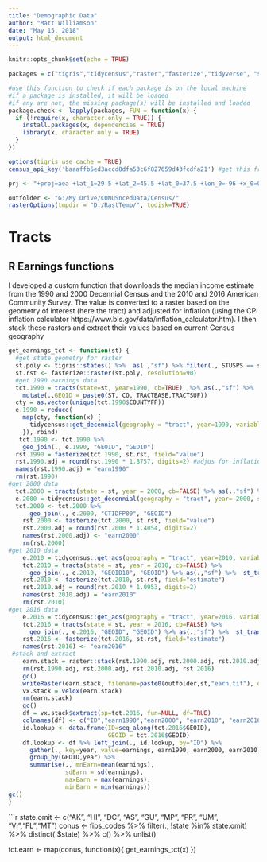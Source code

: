 ```yaml
---
title: "Demographic Data"
author: "Matt Williamson"
date: "May 15, 2018"
output: html_document
---
```


```r
knitr::opts_chunk$set(echo = TRUE)
```

```r
packages = c("tigris","tidycensus","raster","fasterize","tidyverse", "sf", "velox")

#use this function to check if each package is on the local machine
#if a package is installed, it will be loaded
#if any are not, the missing package(s) will be installed and loaded
package.check <- lapply(packages, FUN = function(x) {
  if (!require(x, character.only = TRUE)) {
    install.packages(x, dependencies = TRUE)
    library(x, character.only = TRUE)
  }
})

options(tigris_use_cache = TRUE)
census_api_key('baaaffb5ed3accd8dfa53c6f827659d43fcdfa21') #get this from the census api webpage see help(census_api_key) for details

prj <- "+proj=aea +lat_1=29.5 +lat_2=45.5 +lat_0=37.5 +lon_0=-96 +x_0=0 +y_0=0 +ellps=GRS80 +towgs84=0,0,0,0,0,0,0 +units=m +no_defs"

outfolder <- "G:/My Drive/CONUSncedData/Census/"
rasterOptions(tmpdir = "D:/RastTemp/", todisk=TRUE)
```


# Tracts
## R Earnings functions
I developed a custom function that downloads the median income estimate from the 1990 and 2000 Decennial Census and the 2010 and 2016 American Community Survey. The value is converted to a raster based on the geometry of interest (here the tract) and adjusted for inflation (using the CPI inflation calculator https://www.bls.gov/data/inflation_calculator.htm). I then stack these rasters and extract their values based on current Census geography

```r
get_earnings_tct <- function(st) {
  #get state geometry for raster
  st.poly <- tigris::states() %>%  as(.,"sf") %>% filter(., STUSPS == st)  %>% st_transform(., crs= prj ) 
  st.rst <- fasterize::raster(st.poly, resolution=90)
  #get 1990 earnings data
  tct.1990 = tracts(state=st, year=1990, cb=TRUE)  %>% as(.,"sf") %>%  st_transform(., crs= prj ) %>% 
    mutate(.,GEOID = paste0(ST, CO, TRACTBASE,TRACTSUF))
  cty = as.vector(unique(tct.1990$COUNTYFP))
  e.1990 = reduce(
    map(cty, function(x) {
      tidycensus::get_decennial(geography = "tract", year=1990, variables="P080A001", state=st, county = x)
    }), rbind)
   tct.1990 <- tct.1990 %>% 
    geo_join(., e.1990, "GEOID", "GEOID")
  rst.1990 = fasterize(tct.1990, st.rst, field="value") 
  rst.1990.adj = round(rst.1990 * 1.8757, digits=2) #adjus for inflation base on Buerau of Labor Stats
  names(rst.1990.adj) = "earn1990"
  rm(rst.1990)
#get 2000 data
  tct.2000 = tracts(state = st, year = 2000, cb=FALSE) %>% as(.,"sf") %>%  st_transform(., crs= prj )
  e.2000 = tidycensus::get_decennial(geography = "tract", year= 2000, sumfile="sf3",variables = "P056001", state=st)
  tct.2000 <- tct.2000 %>%   
      geo_join(., e.2000, "CTIDFP00", "GEOID") 
    rst.2000 <- fasterize(tct.2000, st.rst, field="value")
    rst.2000.adj = round(rst.2000 * 1.4054, digits=2)
    names(rst.2000.adj) <- "earn2000"
    rm(rst.2000)
#get 2010 data
    e.2010 = tidycensus::get_acs(geography = "tract", year=2010, variables = "B19049_001", state=st) 
    tct.2010 = tracts(state = st, year = 2010, cb=FALSE) %>% 
      geo_join(., e.2010, "GEOID10", "GEOID") %>% as(.,"sf") %>%  st_transform(., crs= prj )
    rst.2010 <- fasterize(tct.2010, st.rst, field="estimate")
    rst.2010.adj = round(rst.2010 * 1.0953, digits=2)
    names(rst.2010.adj) = "earn2010"
    rm(rst.2010)
#get 2016 data
    e.2016 = tidycensus::get_acs(geography = "tract", year=2016, variables = "B19049_001", state=st) 
    tct.2016 = tracts(state = st, year = 2016, cb=FALSE) %>% 
      geo_join(., e.2016, "GEOID", "GEOID") %>% as(.,"sf") %>%  st_transform(., crs= prj )
    rst.2016 <- fasterize(tct.2016, st.rst, field="estimate")
    names(rst.2016) <- "earn2016"
 #stack and extract
    earn.stack = raster::stack(rst.1990.adj, rst.2000.adj, rst.2010.adj, rst.2016)
    rm(rst.1990.adj, rst.2000.adj, rst.2010.adj, rst.2016)
    gc()
    writeRaster(earn.stack, filename=paste0(outfolder,st,"earn.tif"), options="INTERLEAVE=BAND", overwrite=TRUE)
    vx.stack = velox(earn.stack)
    rm(earn.stack)
    gc()
    df = vx.stack$extract(sp=tct.2016, fun=NULL, df=TRUE)
    colnames(df) <- c("ID","earn1990","earn2000", "earn2010", "earn2016")
    id.lookup <- data.frame(ID=seq_along(tct.2016$GEOID),
                            GEOID = tct.2016$GEOID)
    df.lookup <- df %>% left_join(., id.lookup, by="ID") %>% 
      gather(., key=year, value=earnings, earn1990, earn2000, earn2010, earn2016) %>% 
      group_by(GEOID,year) %>% 
      summarise(., mnEarn=mean(earnings),
                sdEarn = sd(earnings),
                maxEarn = max(earnings),
                minEarn = min(earnings))
gc()
}

```

```r
state.omit <- c("AK", "HI", "DC", "AS", "GU", "MP", "PR", "UM", "VI","FL","MT")
conus <- fips_codes %>% filter(., !state %in% state.omit) %>% distinct(.$state) %>% c() %>% unlist()


tct.earn <- map(conus, function(x){
  get_earnings_tct(x)
})

